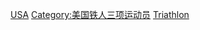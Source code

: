 [[Category:各国奥运铁人三项运动员|USA]]
[[Category:美国铁人三项运动员|Category:美国铁人三项运动员]]
[[Category:美国夏季奥运运动员|Triathlon]]